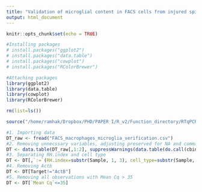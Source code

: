 ```yaml
---
title: "Validation of microglial content in FACS cells from injured spinal cord"
output: html_document
---
```


```r
knitr::opts_chunk$set(echo = TRUE)
```

```r
#Installing packages
# install.packages("ggplot2")
# install.packages("data.table")
# install.packages("cowplot")
# install.packages("RColorBrewer")

#Attaching packages
library(ggplot2)
library(data.table)
library(cowplot)
library(RColorBrewer)

rm(list=ls())

source("/home/ramhak/Dropbox/PHD/PAPER I/R_v2/Function_directory/RTqPCR_data_output_adjuster.R")
```

```r
#1. Importing data
DT_raw <- fread("FACS_macrophages_microglia_verification.csv")
#2. Removing unnecssary variables, adjusting preserved for NA and comma-> dot separation
DT <- data.table(DT_raw[,1:2], suppressWarnings(data.table(do.call(cbind, lapply(DT_raw[,.(Expression, `Mean Cq`)], function(column){numeric_adjust(column)})))))
#3. Separating RH.index and cell type
DT <- DT[,`:=`(RH.index=substr(Sample, 1, 3), cell_type=substr(Sample, 4,nchar(Sample)))][,!"Sample"]
#4. Removing Actb
DT <- DT[Target!="ActB"]
#5. Removing all observations with Mean Cq > 35
DT <- DT[`Mean Cq`<=35]
```

```r


```









